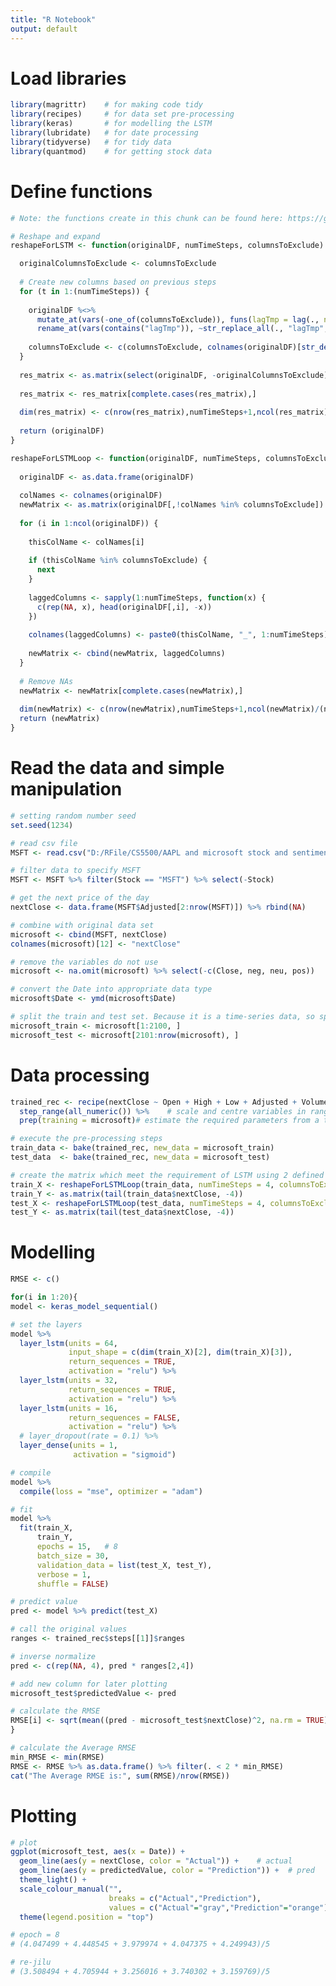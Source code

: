 ---
title: "R Notebook"
output: default
---

# Load libraries
```{r}
library(magrittr)    # for making code tidy
library(recipes)     # for data set pre-processing
library(keras)       # for modelling the LSTM
library(lubridate)   # for date processing
library(tidyverse)   # for tidy data
library(quantmod)    # for getting stock data
```

# Define functions
```{r}
# Note: the functions create in this chunk can be found here: https://github.com/RJHKnight/MultiVariateLSTMWithKeras/blob/master/Utils.R

# Reshape and expand
reshapeForLSTM <- function(originalDF, numTimeSteps, columnsToExclude) {

  originalColumnsToExclude <- columnsToExclude
  
  # Create new columns based on previous steps
  for (t in 1:(numTimeSteps)) {
    
    originalDF %<>%
      mutate_at(vars(-one_of(columnsToExclude)), funs(lagTmp = lag(., n = t))) %>%
      rename_at(vars(contains("lagTmp")), ~str_replace_all(., "lagTmp", as.character(t)))
    
    columnsToExclude <- c(columnsToExclude, colnames(originalDF)[str_detect(colnames(originalDF), "_")])
  }
  
  res_matrix <- as.matrix(select(originalDF, -originalColumnsToExclude))
  
  res_matrix <- res_matrix[complete.cases(res_matrix),]
  
  dim(res_matrix) <- c(nrow(res_matrix),numTimeSteps+1,ncol(res_matrix)/(numTimeSteps+1))
  
  return (originalDF)
}

reshapeForLSTMLoop <- function(originalDF, numTimeSteps, columnsToExclude) {
  
  originalDF <- as.data.frame(originalDF)
  
  colNames <- colnames(originalDF)
  newMatrix <- as.matrix(originalDF[,!colNames %in% columnsToExclude])
  
  for (i in 1:ncol(originalDF)) {
    
    thisColName <- colNames[i]
    
    if (thisColName %in% columnsToExclude) {
      next
    }
    
    laggedColumns <- sapply(1:numTimeSteps, function(x) {
      c(rep(NA, x), head(originalDF[,i], -x))
    })
    
    colnames(laggedColumns) <- paste0(thisColName, "_", 1:numTimeSteps)
    
    newMatrix <- cbind(newMatrix, laggedColumns)
  }
  
  # Remove NAs
  newMatrix <- newMatrix[complete.cases(newMatrix),]
  
  dim(newMatrix) <- c(nrow(newMatrix),numTimeSteps+1,ncol(newMatrix)/(numTimeSteps+1))
  return (newMatrix)
}
```

# Read the data and simple manipulation
```{r}
# setting random number seed
set.seed(1234)

# read csv file
MSFT <- read.csv("D:/RFile/CS5500/AAPL and microsoft stock and sentiment/FinalData.csv")

# filter data to specify MSFT
MSFT <- MSFT %>% filter(Stock == "MSFT") %>% select(-Stock)

# get the next price of the day
nextClose <- data.frame(MSFT$Adjusted[2:nrow(MSFT)]) %>% rbind(NA)

# combine with original data set
microsoft <- cbind(MSFT, nextClose)
colnames(microsoft)[12] <- "nextClose"

# remove the variables do not use
microsoft <- na.omit(microsoft) %>% select(-c(Close, neg, neu, pos))

# convert the Date into appropriate data type
microsoft$Date <- ymd(microsoft$Date)

# split the train and test set. Because it is a time-series data, so split in ascending order.
microsoft_train <- microsoft[1:2100, ]
microsoft_test <- microsoft[2101:nrow(microsoft), ]
```

# Data processing
```{r}
trained_rec <- recipe(nextClose ~ Open + High + Low + Adjusted + Volume + compound, data = microsoft) %>%  # assign the variables to be used
  step_range(all_numeric()) %>%    # scale and centre variables in range[0,1]
  prep(training = microsoft)# estimate the required parameters from a training set that can be later applied to other data sets.

# execute the pre-processing steps
train_data <- bake(trained_rec, new_data = microsoft_train)
test_data  <- bake(trained_rec, new_data = microsoft_test)

# create the matrix which meet the requirement of LSTM using 2 defined functions
train_X <- reshapeForLSTMLoop(train_data, numTimeSteps = 4, columnsToExclude = "nextClose")
train_Y <- as.matrix(tail(train_data$nextClose, -4))
test_X <- reshapeForLSTMLoop(test_data, numTimeSteps = 4, columnsToExclude = "nextClose")
test_Y <- as.matrix(tail(test_data$nextClose, -4))
```

# Modelling
```{r warning=FALSE}
RMSE <- c()

for(i in 1:20){
model <- keras_model_sequential()

# set the layers
model %>%
  layer_lstm(units = 64, 
             input_shape = c(dim(train_X)[2], dim(train_X)[3]),
             return_sequences = TRUE,
             activation = "relu") %>%
  layer_lstm(units = 32, 
             return_sequences = TRUE,
             activation = "relu") %>%
  layer_lstm(units = 16,
             return_sequences = FALSE,
             activation = "relu") %>%
  # layer_dropout(rate = 0.1) %>% 
  layer_dense(units = 1,
              activation = "sigmoid")

# compile
model %>%
  compile(loss = "mse", optimizer = "adam")

# fit
model %>%
  fit(train_X, 
      train_Y, 
      epochs = 15,   # 8
      batch_size = 30,
      validation_data = list(test_X, test_Y), 
      verbose = 1,
      shuffle = FALSE)

# predict value
pred <- model %>% predict(test_X)

# call the original values
ranges <- trained_rec$steps[[1]]$ranges

# inverse normalize
pred <- c(rep(NA, 4), pred * ranges[2,4])

# add new column for later plotting
microsoft_test$predictedValue <- pred

# calculate the RMSE
RMSE[i] <- sqrt(mean((pred - microsoft_test$nextClose)^2, na.rm = TRUE))
}

# calculate the Average RMSE
min_RMSE <- min(RMSE)
RMSE <- RMSE %>% as.data.frame() %>% filter(. < 2 * min_RMSE)
cat("The Average RMSE is:", sum(RMSE)/nrow(RMSE))
```

# Plotting
```{r warning=FALSE}


# plot
ggplot(microsoft_test, aes(x = Date)) + 
  geom_line(aes(y = nextClose, color = "Actual")) +    # actual
  geom_line(aes(y = predictedValue, color = "Prediction")) +  # pred
  theme_light() +
  scale_colour_manual("",
                      breaks = c("Actual","Prediction"),
                      values = c("Actual"="gray","Prediction"="orange")) +
  theme(legend.position = "top")
```

```{r}
# epoch = 8
# (4.047499 + 4.448545 + 3.979974 + 4.047375 + 4.249943)/5

# re-jilu
# (3.508494 + 4.705944 + 3.256016 + 3.740302 + 3.159769)/5
```

